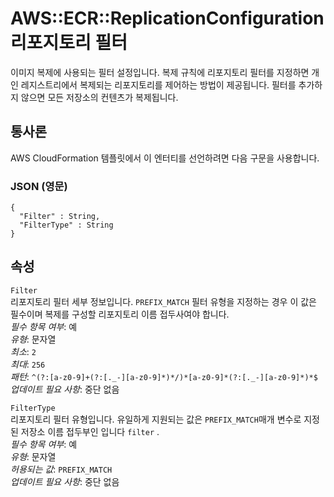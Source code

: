 # AWS::ECR::ReplicationConfiguration 리포지토리 필터

이미지 복제에 사용되는 필터 설정입니다. 복제 규칙에 리포지토리 필터를 지정하면 개인 레지스트리에서 복제되는 리포지토리를 제어하는 방법이 제공됩니다. 필터를 추가하지 않으면 모든 저장소의 컨텐츠가 복제됩니다.

## 통사론

AWS CloudFormation 템플릿에서 이 엔터티를 선언하려면 다음 구문을 사용합니다.

### JSON (영문)

```
{
  "Filter" : String,
  "FilterType" : String
}
```

## 속성

`Filter`  
리포지토리 필터 세부 정보입니다. `PREFIX_MATCH` 필터 유형을 지정하는 경우 이 값은 필수이며 복제를 구성할 리포지토리 이름 접두사여야 합니다.  
_필수 항목 여부_: 예  
_유형_: 문자열  
_최소_: `2`  
_최대_: `256`  
_패턴_: `^(?:[a-z0-9]+(?:[._-][a-z0-9]*)*/)*[a-z0-9]*(?:[._-][a-z0-9]*)*$`  
_업데이트 필요 사항_: 중단 없음

`FilterType`  
리포지토리 필터 유형입니다. 유일하게 지원되는 값은 `PREFIX_MATCH`매개 변수로 지정된 저장소 이름 접두부인 입니다 `filter` .  
_필수 항목 여부_: 예  
_유형_: 문자열  
_허용되는 값_: `PREFIX_MATCH`  
_업데이트 필요 사항_: 중단 없음
